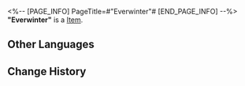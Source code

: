 <%-- [PAGE_INFO]
PageTitle=#"Everwinter"#
[END_PAGE_INFO] --%>
{{Item Infobox
|title       = "Everwinter"
|id          = 210109
|image       = Item Everwinter.png
|type        = 
|invCategory = Valuables
|rarity      = 3
|effect      =
A record that can be played on the Express' phonograph. It might be a chance acquisition or a gift from someone else. All sorts of memories surge up when the music plays &mdash; the smiles, encounters, touches, and the excitement of battle. Maybe that is why people still collect records even as society rapidly advances.
The current record contains the track "Everwinter."
|description =

''Humanity's living space grows ever smaller in the ceaseless Eternal Freeze.''
}}
'''"Everwinter"''' is a [[Item]].

==Other Languages==
{{Other Languages
|en   = "Everwinter"
|zhs  = 《永冬》
|zht  = 〈永冬〉
|ja   = 『常冬』
|ko   = ≪영원한 겨울≫
|es   = Siempreinvierno
|fr   = « Everwinter »
|ru   = Everwinter
|th   = "Everwinter"
|vi   = "Everwinter"
|de   = „Immerwinter“
|id   = "Everwinter"
|pt   = "Everwinter"
}}

==Change History==
{{Change History|2.0}}